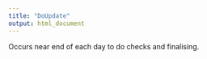 ```yaml
---
title: "DoUpdate"
output: html_document
---
```



Occurs near end of each day to do checks and finalising.
